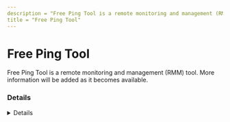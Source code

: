 ---
description = "Free Ping Tool is a remote monitoring and management (RMM) tool. More information will be added as it becomes available."
title = "Free Ping Tool"
---



# Free Ping Tool

Free Ping Tool is a remote monitoring and management (RMM) tool. More information will be added as it becomes available.

### Details
<Details author={""}
         category={""}
         created={""}
         website={""}
         lastModified={""}
         privileges={""}
         free={ false }
         verification={ false }
/>

#### Installation Paths
<Card code={ ["can't find this one", "can't find this one"] }/>





### Forensic Artifacts










